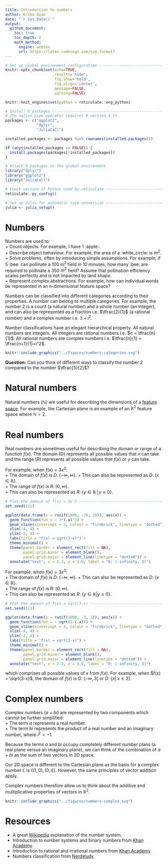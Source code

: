 ```yaml
---
title: Introduction to numbers   
author: Erika Duan
date: "`r Sys.Date()`"
output:
  github_document:
    toc: true
    toc_depth: 2
    math_method:
      engine: webtex
      url: https://latex.codecogs.com/svg.format?
---
```


```r
# Set up global environment configuration --------------------------------------
knitr::opts_chunk$set(echo=TRUE,
                      results='hide',
                      fig.show='hold',
                      fig.align='center',
                      message=FALSE,
                      warning=FALSE)

knitr::knit_engines$set(python = reticulate::eng_python)
```

```r
# Install R packages -----------------------------------------------------------
# The native pipe operator requires R version 4.1+ 
packages <- c("ggplot2",
              "dplyr",
              "JuliaCall")

installed_packages <- packages %in% rownames(installed.packages())

if (any(installed_packages == FALSE)) {
  install.packages(packages[!installed_packages])
}

# Attach R packages to the global environment
library("dplyr")
library("ggplot2")
library("JuliaCall")

# Check version of Python used by reticulate -----------------------------------
reticulate::py_config()

# Set up Julia for automatic type conversion -----------------------------------
julia <- julia_setup()
```


# Numbers  

Numbers are used to:  
+ Count objects. For example, I have 1 :apple:.    
+ Describe object behaviour. For example, the area of a :white_circle: is $\pi r^2$.     
+ Solve problems, often by introducing simple assumptions. For example, if 5 :bee: can pollinate a 100 $m^2$ field in 10 minutes, how many :bee: are required to pollinate a 350 $m^2$ field? Assume that pollination efficiency scales perfectly and is not impacted by land shape.   
+ Represent complex abstractions. For example, how can individual words be represented in an n-dimensional feature space?        

Numbers can be classified into different categories according to their properties. A number can belong to multiple categories. For example, the number 2 is a count (a natural number) and a whole number (an integer), and can also be represented as a fraction i.e. $\tfrac{2}{1}$ (a rational number) and a complex number i.e. $3+i^2$.    

Number classifications have an elegant hierarchical property. All natural numbers are integers. All integers are rational numbers i.e. $n = \tfrac{n}{1}$. All rational numbers are complex numbers i.e. $\tfrac{n}{1} = \tfrac{n+1}{1}+i^2$.      

```r
knitr::include_graphics("../figures/numbers-categories.svg")
```

**Question:** Can you think of different ways to classify the number 2 compared to the number $\tfrac{5}{2}$?     


# Natural numbers  

Natural numbers ($\mathbb{N}$) are useful for describing the dimensions of a [feature space](https://stats.stackexchange.com/questions/46425/what-is-feature-space). For example, the Cartesian plane is an example of an $\mathbb{R}^2$ feature space where $\mathbb{N} = 2$.          


# Real numbers  

Real numbers are sometimes useful for describing the domain or range of a function $f(x)$. The domain (D) represents all possible values that $x$ can take and the range (R) represents all possible values that $f(x)$ or $y$ can take.   

For example, when $f(x)=3x^2$:  
+ The domain of $f(x)$ is $D:\; (-\infty,\infty)$. 
+ This can also be represented as $D:\; \{x\in\mathbb{R}\}$.   
+ The range of $f(x)$ is $R:\; [0,\infty)$.  
+ This can also be represented as $R:\; \{y\in\mathbb{R}\, |\, y\geq 0\}$.    

```r
# Plot the domain of f(x) = 3x^2 -----------------------------------------------
set.seed(111)

ggplot(data.frame(x = runif(1000, -20, 20)), aes(x)) +
  geom_function(fun = ~ 3*(.x)^2) +
  geom_vline(xintercept = 3, colour = "firebrick", linetype = "dotted") + 
  xlim(-4, 4) + 
  ylim(-2, 4) + 
  labs(title = "f(x) = sqrt(3-x)") +  
  theme_minimal() + 
  theme(panel.border = element_rect(fill = NA),
        panel.grid.minor = element_blank(),
        panel.grid.major = element_line(linetype = "dotted")) +
  annotate("text", x = 2.2, y = 3.6, label = "D: (-infinity, 3]")
```

For example, when $f(x)=3x^2$:  
+ The domain of $f(x)$ is $D:\; (-\infty,\infty)$. 
+ This can also be represented as $D:\; \{ x\in \mathbb{R}\}$.   
+ The range of $f(x)$ is $R:\; [0,\infty)$.  
+ This can also be represented as $R:\; \{y\in \mathbb{R} | y \geq 0\}$.


```r
# Plot the domain of f(x) = sqrt(3-x) ------------------------------------------
set.seed(111)

ggplot(data.frame(x = runif(1000, -3, 3)), aes(x)) +
  geom_function(fun = ~ sqrt(3-(.x))) +
  geom_vline(xintercept = 3, colour = "firebrick", linetype = "dotted") + 
  xlim(-4, 4) + 
  ylim(-2, 4) + 
  labs(title = "f(x) = sqrt(3-x)") +  
  theme_minimal() + 
  theme(panel.border = element_rect(fill = NA),
        panel.grid.minor = element_blank(),
        panel.grid.major = element_line(linetype = "dotted")) +
  annotate("text", x = 2.2, y = 3.6, label = "D: (-infinity, 3]")
```

which comprises all possible values of $x$ from $f(x)$. For example, when $f(x) = \sqrt{3-x}$, the domain of $f(x)$ is $D: \; (-\infty, 3]$ or $D: \; \{x| \; x\leq 3\}$. 


# Complex numbers  

Complex numbers ($a+bi$) are represented by two components which cannot be further simplified:   
+ The term $a$ represents a real number.   
+ The term $bi$ represents the product of a real number and an imaginary number, where $i^2=-1$.   

Because the terms $a$ and $bi$ occupy completely different number plans (a real plane versus an imaginary plane), we can think of the combination of $a+bi$ as the sum of two vectors in 2D space.  

Our 2D space is different to the Cartesian plane as the basis for a complex number $\mathbb{C}$ is $\{(1, 0), (0, i)\}$. However, the same principles of vector addition apply.   

Complex numbers therefore allow us to think about the additive and multiplicative properties of vectors in $\mathbb{R}^2$.

```r
knitr::include_graphics("../figures/numbers-complex.svg")
```


# Resources  
+ A great [Wikipedia](https://en.wikipedia.org/wiki/Number#Main_classification) explanation of the number system.    
+ Introduction to number systems and binary numbers from [Khan Academy](https://www.youtube.com/watch?v=ku4KOFQ-bB4).   
+ Introduction to rational and irrational numbers from [Khan Academy](https://www.youtube.com/watch?v=cLP7INqs3JM).  
+ Numbers classification from [Nerdstudy](https://www.youtube.com/watch?v=vbPUS-0Wbv4).   
